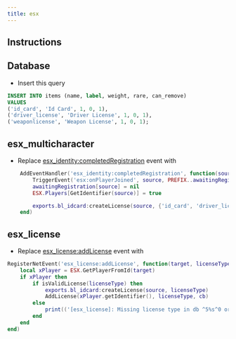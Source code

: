 ```yaml
---
title: esx
---
```

## Instructions

## Database
- Insert this query
```sql
INSERT INTO items (name, label, weight, rare, can_remove)
VALUES
('id_card', 'Id Card', 1, 0, 1),
('driver_license', 'Driver License', 1, 0, 1),
('weaponlicense', 'Weapon License', 1, 0, 1);
```

## esx_multicharacter
- Replace [esx_identity:completedRegistration](https://github.com/esx-framework/esx_core/blob/main/%5Bcore%5D/esx_multicharacter/server/main.lua#L228-L232) event with
```lua
	AddEventHandler('esx_identity:completedRegistration', function(source, data)
		TriggerEvent('esx:onPlayerJoined', source, PREFIX..awaitingRegistration[source], data)
		awaitingRegistration[source] = nil
		ESX.Players[GetIdentifier(source)] = true

		exports.bl_idcard:createLicense(source, {'id_card', 'driver_license'})
	end)
```

## esx_license
- Replace [esx_license:addLicense](https://github.com/esx-framework/esx_license/blob/main/server/main.lua#L86) event with
```lua
RegisterNetEvent('esx_license:addLicense', function(target, licenseType, cb)
	local xPlayer = ESX.GetPlayerFromId(target)
	if xPlayer then
		if isValidLicense(licenseType) then
            exports.bl_idcard:createLicense(source, licenseType)
			AddLicense(xPlayer.getIdentifier(), licenseType, cb)
		else
			print(('[esx_license]: Missing license type in db ^5%s^0 or someone try to use lua executor ID: ^5%s^0'):format(licenseType, target))
		end
	end
end)
```
